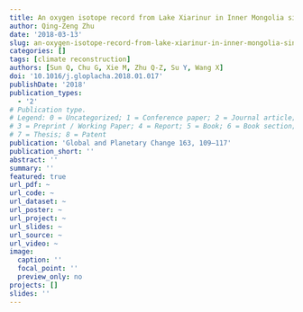 ```yaml
---
title: An oxygen isotope record from Lake Xiarinur in Inner Mongolia since the last deglaciation and its implication for tropical monsoon change
author: Qing-Zeng Zhu
date: '2018-03-13'
slug: an-oxygen-isotope-record-from-lake-xiarinur-in-inner-mongolia-since-the-last-deglaciation-and-its-implication-for-tropical-monsoon-change
categories: []
tags: [climate reconstruction]
authors: [Sun Q, Chu G, Xie M, Zhu Q-Z, Su Y, Wang X]
doi: '10.1016/j.gloplacha.2018.01.017'
publishDate: '2018'
publication_types:
  - '2'
# Publication type.
# Legend: 0 = Uncategorized; 1 = Conference paper; 2 = Journal article;
# 3 = Preprint / Working Paper; 4 = Report; 5 = Book; 6 = Book section;
# 7 = Thesis; 8 = Patent
publication: 'Global and Planetary Change 163, 109–117'
publication_short: ''
abstract: ''
summary: ''
featured: true
url_pdf: ~
url_code: ~
url_dataset: ~
url_poster: ~
url_project: ~
url_slides: ~
url_source: ~
url_video: ~
image:
  caption: ''
  focal_point: ''
  preview_only: no
projects: []
slides: ''
---
```


